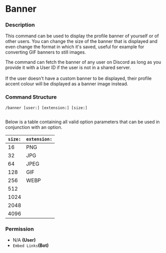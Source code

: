 # Banner

### Description

This command can be used to display the profile banner of yourself or of other users. You can change the size of the banner that is displayed and even change the format in which it's saved, useful for example for converting GIF banners to still images.

The command can fetch the banner of any user on Discord as long as you provide it with a User ID if the user is not in a shared server.\
\
If the user doesn't have a custom banner to be displayed, their profile accent colour will be displayed as a banner image instead.

### Command Structure

```
/banner [user:] [extension:] [size:]
```

<figure><img src="https://i.imgur.com/CdolMDd.png" alt=""><figcaption></figcaption></figure>

Below is a table containing all valid option parameters that can be used in conjunction with an option.

| **`size:`** | **`extension:`** |
| ----------- | ---------------- |
| 16          | PNG              |
| 32          | JPG              |
| 64          | JPEG             |
| 128         | GIF              |
| 256         | WEBP             |
| 512         |                  |
| 1024        |                  |
| 2048        |                  |
| 4096        |                  |

### **Permission**

* N/A **(User)**
* `Embed Links`**(Bot)**
